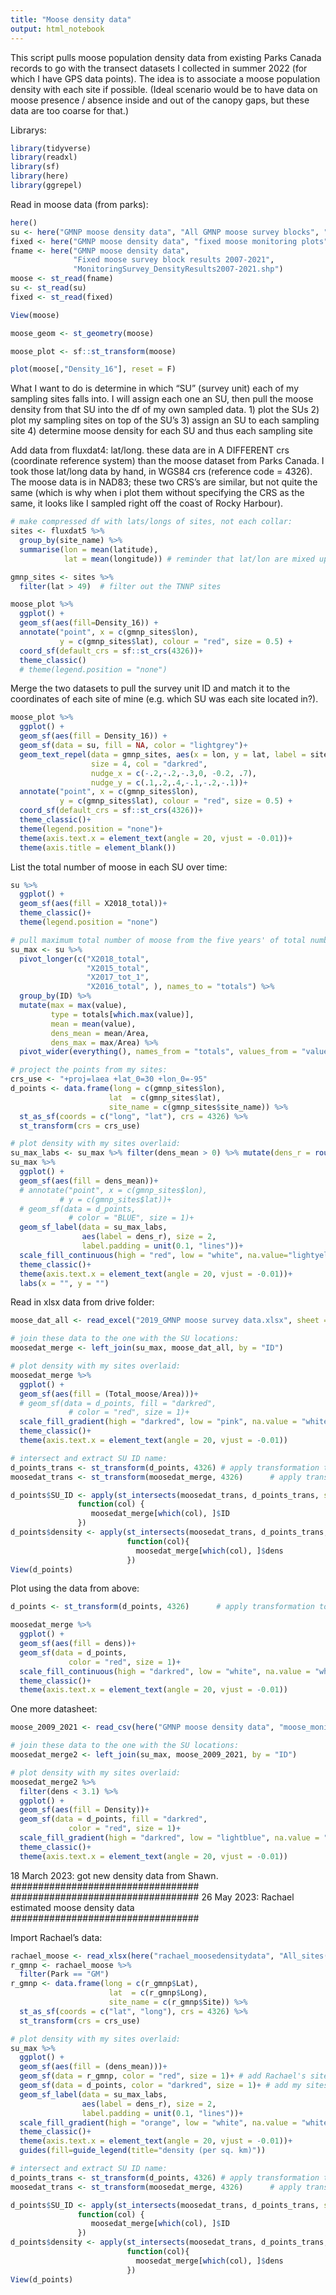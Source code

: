 ```yaml
---
title: "Moose density data"
output: html_notebook
---
```


This script pulls moose population density data from existing Parks Canada records to go with the transect datasets I collected in summer 2022 (for which I have GPS data points).  The idea is to associate a moose population density with each site if possible. (Ideal scenario would be to have data on moose presence / absence inside and out of the canopy gaps, but these data are too coarse for that.)

Librarys:
```r
library(tidyverse)
library(readxl)
library(sf)
library(here)
library(ggrepel)
```

Read in moose data (from parks):
```r
here()
su <- here("GMNP moose density data", "All GMNP moose survey blocks", "Pre-Stratification_2019.shp")
fixed <- here("GMNP moose density data", "fixed moose monitoring plots", "monitoring_plots24.shp")
fname <- here("GMNP moose density data", 
              "Fixed moose survey block results 2007-2021", 
              "MonitoringSurvey_DensityResults2007-2021.shp")
moose <- st_read(fname)
su <- st_read(su)
fixed <- st_read(fixed)

View(moose)

moose_geom <- st_geometry(moose)

moose_plot <- sf::st_transform(moose)

plot(moose[,"Density_16"], reset = F)
```

What I want to do is determine in which "SU" (survey unit) each of my sampling sites falls into. I will assign each one an SU, then pull the moose density from that SU into the df of my own sampled data.
1) plot the SUs
2) plot my sampling sites on top of the SU's
3) assign an SU to each sampling site
4) determine moose density for each SU and thus each sampling site

Add data from fluxdat4: lat/long. these data are in A DIFFERENT crs (coordinate reference system) than the moose dataset from Parks Canada.  I took those lat/long data by hand, in WGS84 crs (reference code = 4326). The moose data is in NAD83; these two CRS's are similar, but not quite the same (which is why when i plot them without specifying the CRS as the same, it looks like I sampled right off the coast of Rocky Harbour).
```r
# make compressed df with lats/longs of sites, not each collar:
sites <- fluxdat5 %>% 
  group_by(site_name) %>% 
  summarise(lon = mean(latitude),
            lat = mean(longitude)) # reminder that lat/lon are mixed up in my orig dataset

gmnp_sites <- sites %>% 
  filter(lat > 49)  # filter out the TNNP sites

moose_plot %>% 
  ggplot() +
  geom_sf(aes(fill=Density_16)) +
  annotate("point", x = c(gmnp_sites$lon), 
           y = c(gmnp_sites$lat), colour = "red", size = 0.5) +
  coord_sf(default_crs = sf::st_crs(4326))+
  theme_classic()
  # theme(legend.position = "none")

```
Merge the two datasets to pull the survey unit ID and match it to the coordinates of each site of mine (e.g. which SU was each site located in?).
```r

moose_plot %>% 
  ggplot() +
  geom_sf(aes(fill = Density_16)) +
  geom_sf(data = su, fill = NA, color = "lightgrey")+
  geom_text_repel(data = gmnp_sites, aes(x = lon, y = lat, label = site_name),
                  size = 4, col = "darkred",
                  nudge_x = c(-.2,-.2,-.3,0, -0.2, .7),
                  nudge_y = c(.1,.2,.4,-.1,-.2,-.1))+
  annotate("point", x = c(gmnp_sites$lon),
           y = c(gmnp_sites$lat), colour = "red", size = 0.5) +
  coord_sf(default_crs = sf::st_crs(4326))+
  theme_classic()+
  theme(legend.position = "none")+
  theme(axis.text.x = element_text(angle = 20, vjust = -0.01))+
  theme(axis.title = element_blank())
```

List the total number of moose in each SU over time:
```r

su %>% 
  ggplot() +
  geom_sf(aes(fill = X2018_total))+
  theme_classic()+
  theme(legend.position = "none")

# pull maximum total number of moose from the five years' of total numbers in the "su" spreadsheet, calculate density, add to new df:
su_max <- su %>% 
  pivot_longer(c("X2018_total", 
                 "X2015_total", 
                 "X2017_tot_1",
                 "X2016_total", ), names_to = "totals") %>% 
  group_by(ID) %>% 
  mutate(max = max(value), 
         type = totals[which.max(value)],
         mean = mean(value),
         dens_mean = mean/Area,
         dens_max = max/Area) %>% 
  pivot_wider(everything(), names_from = "totals", values_from = "value")
```

```r
# project the points from my sites:
crs_use <- "+proj=laea +lat_0=30 +lon_0=-95"
d_points <- data.frame(long = c(gmnp_sites$lon), 
                      lat  = c(gmnp_sites$lat),
                      site_name = c(gmnp_sites$site_name)) %>% 
  st_as_sf(coords = c("long", "lat"), crs = 4326) %>% 
  st_transform(crs = crs_use)

# plot density with my sites overlaid:
su_max_labs <- su_max %>% filter(dens_mean > 0) %>% mutate(dens_r = round(dens_mean, digits = 1))
su_max %>% 
  ggplot() +
  geom_sf(aes(fill = dens_mean))+
  # annotate("point", x = c(gmnp_sites$lon),
           # y = c(gmnp_sites$lat))+
  # geom_sf(data = d_points, 
             # color = "BLUE", size = 1)+
  geom_sf_label(data = su_max_labs, 
                aes(label = dens_r), size = 2, 
                label.padding = unit(0.1, "lines"))+
  scale_fill_continuous(high = "red", low = "white", na.value="lightyellow")+
  theme_classic()+
  theme(axis.text.x = element_text(angle = 20, vjust = -0.01))+
  labs(x = "", y = "")
```

Read in xlsx data from drive folder:
```r
moose_dat_all <- read_excel("2019_GMNP moose survey data.xlsx", sheet = "park-wide")

# join these data to the one with the SU locations:
moosedat_merge <- left_join(su_max, moose_dat_all, by = "ID") 

# plot density with my sites overlaid:
moosedat_merge %>% 
  ggplot() +
  geom_sf(aes(fill = (Total_moose/Area)))+
  # geom_sf(data = d_points, fill = "darkred",
             # color = "red", size = 1)+
  scale_fill_gradient(high = "darkred", low = "pink", na.value = "white")+
  theme_classic()+
  theme(axis.text.x = element_text(angle = 20, vjust = -0.01))

# intersect and extract SU ID name:
d_points_trans <- st_transform(d_points, 4326) # apply transformation to pnts sf
moosedat_trans <- st_transform(moosedat_merge, 4326)      # apply transformation to polygons sf

d_points$SU_ID <- apply(st_intersects(moosedat_trans, d_points_trans, sparse = FALSE), 2, 
               function(col) { 
                  moosedat_merge[which(col), ]$ID
               })
d_points$density <- apply(st_intersects(moosedat_trans, d_points_trans, sparse = FALSE), 2,
                          function(col){
                            moosedat_merge[which(col), ]$dens
                          })
View(d_points)

```

Plot using the data from above:
```r
d_points <- st_transform(d_points, 4326)      # apply transformation to polygons sf

moosedat_merge %>% 
  ggplot() +
  geom_sf(aes(fill = dens))+
  geom_sf(data = d_points,
             color = "red", size = 1)+
  scale_fill_continuous(high = "darkred", low = "white", na.value = "white")+
  theme_classic()+
  theme(axis.text.x = element_text(angle = 20, vjust = -0.01))
```
One more datasheet:
```r
moose_2009_2021 <- read_csv(here("GMNP moose density data", "moose_monitoring_fixed blocks_alldata_2009to2021.csv"))

# join these data to the one with the SU locations:
moosedat_merge2 <- left_join(su_max, moose_2009_2021, by = "ID")

# plot density with my sites overlaid:
moosedat_merge2 %>% 
  filter(dens < 3.1) %>% 
  ggplot() +
  geom_sf(aes(fill = Density))+
  geom_sf(data = d_points, fill = "darkred",
             color = "red", size = 1)+
  scale_fill_gradient(high = "darkred", low = "lightblue", na.value = "white")+
  theme_classic()+
  theme(axis.text.x = element_text(angle = 20, vjust = -0.01))
```

##################################
18 March 2023: got new density data from Shawn.
##################################
##################################
26 May 2023: Rachael estimated moose density data
##################################

Import Rachael's data:
```r
rachael_moose <- read_xlsx(here("rachael_moosedensitydata", "All_sites(New).xlsx"))
r_gmnp <- rachael_moose %>% 
  filter(Park == "GM")
r_gmnp <- data.frame(long = c(r_gmnp$Lat), 
                      lat  = c(r_gmnp$Long),
                      site_name = c(r_gmnp$Site)) %>% 
  st_as_sf(coords = c("lat", "long"), crs = 4326) %>% 
  st_transform(crs = crs_use)

# plot density with my sites overlaid:
su_max %>% 
  ggplot() +
  geom_sf(aes(fill = (dens_mean)))+
  geom_sf(data = r_gmnp, color = "red", size = 1)+ # add Rachael's sites
  geom_sf(data = d_points, color = "darkred", size = 1)+ # add my sites
  geom_sf_label(data = su_max_labs, 
                aes(label = dens_r), size = 2, 
                label.padding = unit(0.1, "lines"))+
  scale_fill_gradient(high = "orange", low = "white", na.value = "white")+
  theme_classic()+
  theme(axis.text.x = element_text(angle = 20, vjust = -0.01))+
  guides(fill=guide_legend(title="density (per sq. km)"))

# intersect and extract SU ID name:
d_points_trans <- st_transform(d_points, 4326) # apply transformation to pnts sf
moosedat_trans <- st_transform(moosedat_merge, 4326)      # apply transformation to polygons sf

d_points$SU_ID <- apply(st_intersects(moosedat_trans, d_points_trans, sparse = FALSE), 2, 
               function(col) { 
                  moosedat_merge[which(col), ]$ID
               })
d_points$density <- apply(st_intersects(moosedat_trans, d_points_trans, sparse = FALSE), 2,
                          function(col){
                            moosedat_merge[which(col), ]$dens
                          })
View(d_points)
```


